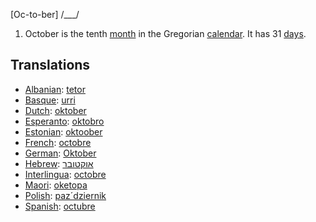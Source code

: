 [Oc-to-ber] /___/

#October is the tenth [[month]] in the Gregorian [[calendar]]. It has 31 [[day]]s.

==Translations==
*[[Albanian]]: [[tetor]]
*[[Basque]]: [[urri]]
*[[Dutch]]: [[oktober]]
*[[Esperanto]]: [[oktobro]]
*[[Estonian]]: [[oktoober]]
*[[French]]: [[octobre]]
*[[German]]: [[Oktober]]
*[[Hebrew]]: [[אוקטובר]]
*[[Interlingua]]: [[octobre]]
*[[Maori]]: [[oketopa]]
*[[Polish]]: [[paz´dziernik]]
*[[Spanish]]: [[octubre]]